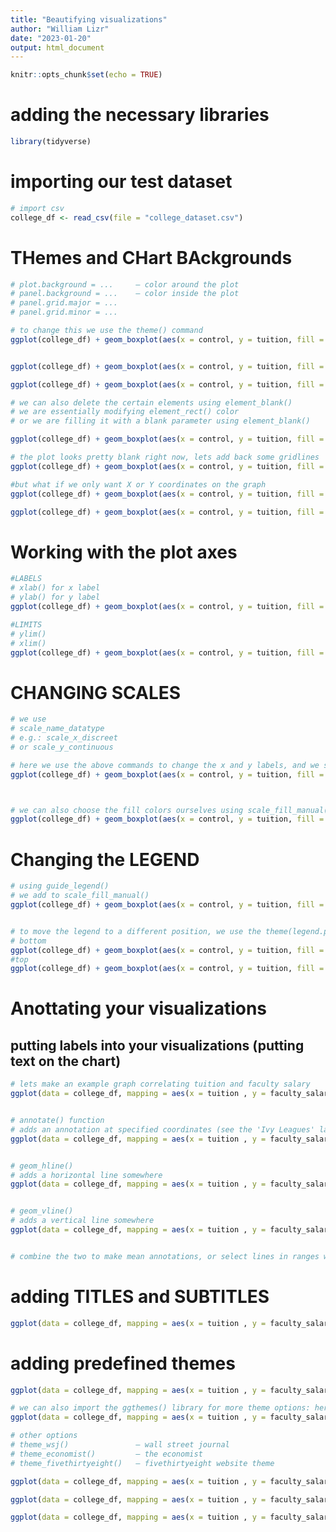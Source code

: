 ---
title: "Beautifying visualizations"
author: "William Lizr"
date: "2023-01-20"
output: html_document
---

```{r setup, include=FALSE}
knitr::opts_chunk$set(echo = TRUE)
```

# adding the necessary libraries
```{r}
library(tidyverse)
```


# importing our test dataset
```{r}

# import csv
college_df <- read_csv(file = "college_dataset.csv")

```

# THemes and CHart BAckgrounds
```{r}
# plot.background = ...     — color around the plot
# panel.background = ...    — color inside the plot
# panel.grid.major = ...
# panel.grid.minor = ...

# to change this we use the theme() command
ggplot(college_df) + geom_boxplot(aes(x = control, y = tuition, fill = control), outlier.color = 'red')


ggplot(college_df) + geom_boxplot(aes(x = control, y = tuition, fill = control), outlier.color = 'red') + theme(panel.background = element_rect(fill = 'blue'))

ggplot(college_df) + geom_boxplot(aes(x = control, y = tuition, fill = control), outlier.color = 'red') + theme(plot.background = element_rect(fill = 'blue'))

# we can also delete the certain elements using element_blank()
# we are essentially modifying element_rect() color
# or we are filling it with a blank parameter using element_blank()

ggplot(college_df) + geom_boxplot(aes(x = control, y = tuition, fill = control), outlier.color = 'red') + theme(panel.background = element_blank())

# the plot looks pretty blank right now, lets add back some gridlines
ggplot(college_df) + geom_boxplot(aes(x = control, y = tuition, fill = control), outlier.color = 'red') + theme(panel.background = element_blank()) + theme(panel.grid.major = element_line(color = 'grey'))

#but what if we only want X or Y coordinates on the graph
ggplot(college_df) + geom_boxplot(aes(x = control, y = tuition, fill = control), outlier.color = 'red') + theme(panel.background = element_blank()) + theme(panel.grid.major.x = element_line(color = 'grey'))

ggplot(college_df) + geom_boxplot(aes(x = control, y = tuition, fill = control), outlier.color = 'red') + theme(panel.background = element_blank()) + theme(panel.grid.major.y = element_line(color = 'grey'))

```

# Working with the plot axes
```{r}
#LABELS
# xlab() for x label
# ylab() for y label
ggplot(college_df) + geom_boxplot(aes(x = control, y = tuition, fill = control), outlier.color = 'red') + theme(panel.background = element_blank()) + theme(panel.grid.major.x = element_line(color = 'grey')) + xlab('Control type') + ylab('Tuition')

#LIMITS
# ylim()
# xlim()
ggplot(college_df) + geom_boxplot(aes(x = control, y = tuition, fill = control), outlier.color = 'red') + theme(panel.background = element_blank()) + theme(panel.grid.major.x = element_line(color = 'grey')) + ylim(0, 40000)

```

# CHANGING SCALES
```{r}
# we use
# scale_name_datatype
# e.g.: scale_x_discreet
# or scale_y_continuous

# here we use the above commands to change the x and y labels, and we set the limits within the functions
ggplot(college_df) + geom_boxplot(aes(x = control, y = tuition, fill = control), outlier.color = 'red') + theme(panel.background = element_blank()) + theme(panel.grid.major.x = element_line(color = 'grey')) + scale_x_discrete(name = 'Control of Uni') + scale_y_continuous(name = "Tuition cost", limits = c(0, 40000))



# we can also choose the fill colors ourselves using scale_fill_manual()
ggplot(college_df) + geom_boxplot(aes(x = control, y = tuition, fill = control), outlier.color = 'red') + theme(panel.background = element_blank()) + theme(panel.grid.major.x = element_line(color = 'grey')) + scale_x_discrete(name = 'Control of Uni') + scale_y_continuous(name = "Tuition cost", limits = c(0, 40000)) + scale_fill_manual(values=c("Grey", "Green"), guide = guide_legend(title ="Institution type", nrow = 2, keywidth = 5, label.position = "bottom"))
```


# Changing the LEGEND
```{r}
# using guide_legend()
# we add to scale_fill_manual()
ggplot(college_df) + geom_boxplot(aes(x = control, y = tuition, fill = control), outlier.color = 'red') + theme(panel.background = element_blank()) + theme(panel.grid.major.x = element_line(color = 'grey')) + scale_x_discrete(name = 'Control of Uni') + scale_y_continuous(name = "Tuition cost", limits = c(0, 40000)) + scale_fill_manual(values=c("Grey", "Green"), guide = guide_legend(title ="Institution type:", nrow = 2, keywidth = 2, label.position = "bottom"))


# to move the legend to a different position, we use the theme(legend.position="...")
# bottom
ggplot(college_df) + geom_boxplot(aes(x = control, y = tuition, fill = control), outlier.color = 'red') + theme(panel.background = element_rect(color = "Grey")) + theme(panel.grid.major.x = element_line(color = 'grey')) + scale_x_discrete(name = 'Control of Uni') + scale_y_continuous(name = "Tuition cost", limits = c(0, 40000)) + scale_fill_manual(values=c("Grey", "Green"), guide = guide_legend(title ="Institution type:", nrow = 1, keywidth = 8, label.position = "bottom")) + theme(legend.position = "bottom")
#top
ggplot(college_df) + geom_boxplot(aes(x = control, y = tuition, fill = control), outlier.color = 'red') + theme(panel.background = element_rect(color = "Grey")) + theme(panel.grid.major.x = element_line(color = 'grey')) + scale_x_discrete(name = 'Control of Uni') + scale_y_continuous(name = "Tuition cost", limits = c(0, 40000)) + scale_fill_manual(values=c("Grey", "Green"), guide = guide_legend(title ="Institution type:", nrow = 1, keywidth = 8, label.position = "bottom")) + theme(legend.position = "top")
```

# Anottating your visualizations
## putting labels into your visualizations (putting text on the chart)
```{r}
# lets make an example graph correlating tuition and faculty salary
ggplot(data = college_df, mapping = aes(x = tuition , y = faculty_salary_avg)) + geom_point(mapping = aes(color = sat_avg)) + geom_smooth(color = "red")


# annotate() function
# adds an annotation at specified coordinates (see the 'Ivy Leagues' label)
ggplot(data = college_df, mapping = aes(x = tuition , y = faculty_salary_avg)) + geom_point(mapping = aes(color = sat_avg, size = undergrads)) + geom_smooth(color = "red") + annotate("text", label = "Ivy Leagues", x = (mean(college_df$tuition)+25000), y = (mean(college_df$faculty_salary_avg)+9000))


# geom_hline()
# adds a horizontal line somewhere
ggplot(data = college_df, mapping = aes(x = tuition , y = faculty_salary_avg)) + geom_point(mapping = aes(color = sat_avg)) + geom_smooth(color = "red") + annotate("text", label = "Ivy Leagues", x = (mean(college_df$tuition)+25000), y = (mean(college_df$faculty_salary_avg)+9000)) + geom_hline(yintercept = mean(college_df$faculty_salary_avg))


# geom_vline()
# adds a vertical line somewhere
ggplot(data = college_df, mapping = aes(x = tuition , y = faculty_salary_avg)) + geom_point(mapping = aes(color = sat_avg)) + geom_smooth(color = "red") + annotate("text", label = "Ivy Leagues", x = (mean(college_df$tuition)+25000), y = (mean(college_df$faculty_salary_avg)+9000)) + geom_hline(yintercept = mean(college_df$faculty_salary_avg)) + geom_vline(xintercept = mean(college_df$tuition))


# combine the two to make mean annotations, or select lines in ranges with a label

```


# adding TITLES and SUBTITLES
```{r}

ggplot(data = college_df, mapping = aes(x = tuition , y = faculty_salary_avg)) + geom_point(mapping = aes(color = sat_avg)) + geom_smooth(color = "red") + annotate("text", label = "Ivy Leagues", x = (mean(college_df$tuition)+25000), y = (mean(college_df$faculty_salary_avg)+9000)) + geom_hline(yintercept = mean(college_df$faculty_salary_avg)) + geom_vline(xintercept = mean(college_df$tuition)) + ggtitle("My Graph", subtitle = "This is a graph i made")

```

# adding predefined themes
```{r}
ggplot(data = college_df, mapping = aes(x = tuition , y = faculty_salary_avg)) + geom_point(mapping = aes(color = sat_avg)) + geom_smooth(color = "red") + annotate("text", label = "Ivy Leagues", x = (mean(college_df$tuition)+25000), y = (mean(college_df$faculty_salary_avg)+9000)) + geom_hline(yintercept = mean(college_df$faculty_salary_avg)) + geom_vline(xintercept = mean(college_df$tuition)) + theme_minimal()

# we can also import the ggthemes() library for more theme options: here we have theme_solarized()
ggplot(data = college_df, mapping = aes(x = tuition , y = faculty_salary_avg)) + geom_point(mapping = aes(color = sat_avg)) + geom_smooth(color = "red") + annotate("text", label = "Ivy Leagues", x = (mean(college_df$tuition)+25000), y = (mean(college_df$faculty_salary_avg)+9000)) + geom_hline(yintercept = mean(college_df$faculty_salary_avg)) + geom_vline(xintercept = mean(college_df$tuition)) + theme_solarized()

# other options
# theme_wsj()               — wall street journal
# theme_economist()         — the economist
# theme_fivethirtyeight()   — fivethirtyeight website theme

ggplot(data = college_df, mapping = aes(x = tuition , y = faculty_salary_avg)) + geom_point(mapping = aes(color = sat_avg)) + geom_smooth() + theme_wsj()

ggplot(data = college_df, mapping = aes(x = tuition , y = faculty_salary_avg)) + geom_point(mapping = aes(color = sat_avg)) + geom_smooth() + theme_economist()

ggplot(data = college_df, mapping = aes(x = tuition , y = faculty_salary_avg)) + geom_point(mapping = aes(color = sat_avg)) + geom_smooth() + theme_fivethirtyeight()

```




































































